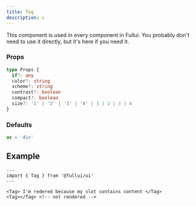 ```yaml
---
title: Tag
description: x
---
```


This component is used in every component in Fullui. You probably don't need to use it directly, but it's here if you need it.

### Props
```ts
type Props {
  if?: any
  color?: string
  scheme?: string
  contrast?: boolean
  compact?: boolean
  size?: '1' | '2' | '3' | '4' | 1 | 2 | 3 | 4
}
```

### Defaults
```ts
as = 'div'
```

## Example
```astro live
---
import { Tag } from '@fullui/ui'
---

<Tag> I'm redered because my slot contains content </Tag>
<Tag></Tag> <!-- not rendered -->
```